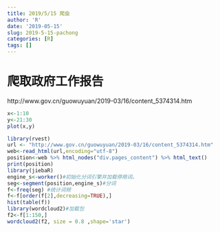```yaml
---
title: 2019/5/15 爬虫
author: 'R'
date: '2019-05-15'
slug: 2019-5-15-pachong
categories: [R]
tags: []
---
```

# 爬取政府工作报告
http://www.gov.cn/guowuyuan/2019-03/16/content_5374314.htm
```r
x<-1:10
y<-21:30
plot(x,y)

```
```r
library(rvest)
url <- "http://www.gov.cn/guowuyuan/2019-03/16/content_5374314.htm"
web<-read_html(url,encoding="utf-8")
position<-web %>% html_nodes("div.pages_content") %>% html_text()
print(position)
library(jiebaR)
engine_s<-worker()#初始化分词引擎并加载停用词。
seg<-segment(position,engine_s)#分词
f<-freq(seg) #统计词频
f<-f[order(f[2],decreasing=TRUE),] 
hist(table(f))
library(wordcloud2)#加载包
f2<-f[1:150,]     
wordcloud2(f2, size = 0.8 ,shape='star') 
```



